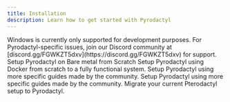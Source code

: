 ```yaml
---
title: Installation
description: Learn how to get started with Pyrodactyl
---
```


<Callout type="warn">
  Windows is currently only supported for development purposes.
</Callout>

<Callout type="info">
  For Pyrodactyl-specific issues, join our Discord community at
  [discord.gg/FGWKZT5dxv](https://discord.gg/FGWKZT5dxv) for support.
</Callout>


<Cards>
  <Card
    title="Native Installation"
    href="/docs/pyrodactyl/installation/native-install"
  >Setup Pyrodactyl on Bare metal from Scratch </Card>
  
  <Card title="Fresh Installation" href="/docs/pyrodactyl/installation/fresh-installation">
    Setup Pyrodactyl using Docker from scratch to a fully functional system.
  </Card>
  <Card
    title="Community Installation Guides"
    href="/docs/pyrodactyl/installation/community-install-guides"
  >
    Setup Pyrodactyl using more specific guides made by the community.
  </Card>
  <Card
    title="Install on Dokploy"
    href="/docs/pyrodactyl/installation/hosting-providers/dokploy"
  >
    Setup Pyrodactyl using more specific guides made by the community.
  </Card>
  <Card title="Migration Guides" href="/docs/pyrodactyl/migrations">
    Migrate your current Pterodactyl setup to Pyrodactyl.
  </Card>
</Cards>
